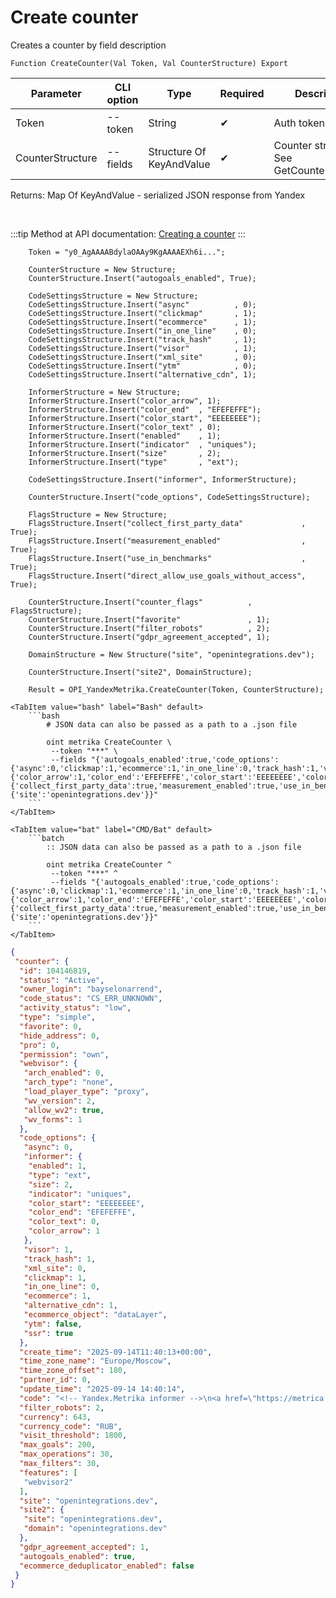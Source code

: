 ﻿---
sidebar_position: 1
description: Create counter and other functions to work with Yandex Metrika in the Open Integration Package, a free open-source integration library for 1C:Enterprise 8, OneScript and CLI
keywords: [1C, 1С, 1С:Enterprise, 1С:Enterprise 8.3, API, Integration, Services, Exchange, OneScript, CLI, Yandex Metrika]
---


# Create counter
 Creates a counter by field description



`Function CreateCounter(Val Token, Val CounterStructure) Export`

  | Parameter | CLI option | Type | Required | Description |
  |-|-|-|-|-|
  | Token | --token | String | &#x2714; | Auth token |
  | CounterStructure | --fields | Structure Of KeyAndValue | &#x2714; | Counter structure. See GetCounterStructure |

  
  Returns:  Map Of KeyAndValue - serialized JSON response from Yandex

<br/>

:::tip
Method at API documentation: [Creating a counter](https://yandex.ru/dev/metrika/en/management/openapi/counter/addCounter)
:::
<br/>



```bsl title="1C:Enterprise/OneScript code example"
    Token = "y0_AgAAAABdylaOAAy9KgAAAAEXh6i...";

    CounterStructure = New Structure;
    CounterStructure.Insert("autogoals_enabled", True);

    CodeSettingsStructure = New Structure;
    CodeSettingsStructure.Insert("async"          , 0);
    CodeSettingsStructure.Insert("clickmap"       , 1);
    CodeSettingsStructure.Insert("ecommerce"      , 1);
    CodeSettingsStructure.Insert("in_one_line"    , 0);
    CodeSettingsStructure.Insert("track_hash"     , 1);
    CodeSettingsStructure.Insert("visor"          , 1);
    CodeSettingsStructure.Insert("xml_site"       , 0);
    CodeSettingsStructure.Insert("ytm"            , 0);
    CodeSettingsStructure.Insert("alternative_cdn", 1);

    InformerStructure = New Structure;
    InformerStructure.Insert("color_arrow", 1);
    InformerStructure.Insert("color_end"  , "EFEFEFFE");
    InformerStructure.Insert("color_start", "EEEEEEEE");
    InformerStructure.Insert("color_text" , 0);
    InformerStructure.Insert("enabled"    , 1);
    InformerStructure.Insert("indicator"  , "uniques");
    InformerStructure.Insert("size"       , 2);
    InformerStructure.Insert("type"       , "ext");

    CodeSettingsStructure.Insert("informer", InformerStructure);

    CounterStructure.Insert("code_options", CodeSettingsStructure);

    FlagsStructure = New Structure;
    FlagsStructure.Insert("collect_first_party_data"             , True);
    FlagsStructure.Insert("measurement_enabled"                  , True);
    FlagsStructure.Insert("use_in_benchmarks"                    , True);
    FlagsStructure.Insert("direct_allow_use_goals_without_access", True);

    CounterStructure.Insert("counter_flags"          , FlagsStructure);
    CounterStructure.Insert("favorite"               , 1);
    CounterStructure.Insert("filter_robots"          , 2);
    CounterStructure.Insert("gdpr_agreement_accepted", 1);

    DomainStructure = New Structure("site", "openintegrations.dev");

    CounterStructure.Insert("site2", DomainStructure);

    Result = OPI_YandexMetrika.CreateCounter(Token, CounterStructure);
```
 

 <Tabs>
  
    <TabItem value="bash" label="Bash" default>
        ```bash
            # JSON data can also be passed as a path to a .json file
            
            oint metrika CreateCounter \
             --token "***" \
             --fields "{'autogoals_enabled':true,'code_options':{'async':0,'clickmap':1,'ecommerce':1,'in_one_line':0,'track_hash':1,'visor':1,'xml_site':0,'ytm':0,'alternative_cdn':1,'informer':{'color_arrow':1,'color_end':'EFEFEFFE','color_start':'EEEEEEEE','color_text':0,'enabled':1,'indicator':'uniques','size':2,'type':'ext'}},'counter_flags':{'collect_first_party_data':true,'measurement_enabled':true,'use_in_benchmarks':true,'direct_allow_use_goals_without_access':true},'favorite':1,'filter_robots':2,'gdpr_agreement_accepted':1,'site2':{'site':'openintegrations.dev'}}"
        ```
    </TabItem>
  
    <TabItem value="bat" label="CMD/Bat" default>
        ```batch
            :: JSON data can also be passed as a path to a .json file
            
            oint metrika CreateCounter ^
             --token "***" ^
             --fields "{'autogoals_enabled':true,'code_options':{'async':0,'clickmap':1,'ecommerce':1,'in_one_line':0,'track_hash':1,'visor':1,'xml_site':0,'ytm':0,'alternative_cdn':1,'informer':{'color_arrow':1,'color_end':'EFEFEFFE','color_start':'EEEEEEEE','color_text':0,'enabled':1,'indicator':'uniques','size':2,'type':'ext'}},'counter_flags':{'collect_first_party_data':true,'measurement_enabled':true,'use_in_benchmarks':true,'direct_allow_use_goals_without_access':true},'favorite':1,'filter_robots':2,'gdpr_agreement_accepted':1,'site2':{'site':'openintegrations.dev'}}"
        ```
    </TabItem>
</Tabs>


```json title="Result"
{
 "counter": {
  "id": 104146819,
  "status": "Active",
  "owner_login": "bayselonarrend",
  "code_status": "CS_ERR_UNKNOWN",
  "activity_status": "low",
  "type": "simple",
  "favorite": 0,
  "hide_address": 0,
  "pro": 0,
  "permission": "own",
  "webvisor": {
   "arch_enabled": 0,
   "arch_type": "none",
   "load_player_type": "proxy",
   "wv_version": 2,
   "allow_wv2": true,
   "wv_forms": 1
  },
  "code_options": {
   "async": 0,
   "informer": {
    "enabled": 1,
    "type": "ext",
    "size": 2,
    "indicator": "uniques",
    "color_start": "EEEEEEEE",
    "color_end": "EFEFEFFE",
    "color_text": 0,
    "color_arrow": 1
   },
   "visor": 1,
   "track_hash": 1,
   "xml_site": 0,
   "clickmap": 1,
   "in_one_line": 0,
   "ecommerce": 1,
   "alternative_cdn": 1,
   "ecommerce_object": "dataLayer",
   "ytm": false,
   "ssr": true
  },
  "create_time": "2025-09-14T11:40:13+00:00",
  "time_zone_name": "Europe/Moscow",
  "time_zone_offset": 180,
  "partner_id": 0,
  "update_time": "2025-09-14 14:40:14",
  "code": "<!-- Yandex.Metrika informer -->\n<a href=\"https://metrica.yandex.com/stat/?id=104146819&amp;from=informer\" target=\"_blank\" rel=\"nofollow\">\n    <img src=\"https://metrika-informer.com/informer/104146819/2_1_EEEEEEEE_EFEFEFFE_0_uniques\"\n         style=\"width:80px; height:31px; border:0;\"\n         alt=\"Yandex Metrica\"\n         title=\"Yandex Metrica: data for today (unique users)\"\n        class=\"ym-advanced-informer\" data-cid=\"104146819\" data-lang=\"en\"/>\n</a>\n<!-- /Yandex.Metrika informer -->\n\n<!-- Yandex.Metrika counter -->\n<script type=\"text/javascript\">\n    (function(m,e,t,r,i,k,a){\n        m[i]=m[i]||function(){(m[i].a=m[i].a||[]).push(arguments)};\n        m[i].l=1*new Date();\n        for (var j = 0; j < document.scripts.length; j++) {if (document.scripts[j].src === r) { return; }}\n        k=e.createElement(t),a=e.getElementsByTagName(t)[0],k.async=1,k.src=r,a.parentNode.insertBefore(k,a)\n    })(window, document,'script','https://mc.webvisor.org/metrika/tag_ww.js?id=104146819', 'ym');\n\n    ym(104146819, 'init', {ssr:true, webvisor:true, trackHash:true, clickmap:true, ecommerce:\"dataLayer\", params: {__ym: {isFromApi: 'yesIsFromApi'}}, accurateTrackBounce:true, trackLinks:true});\n</script>\n<noscript><div><img src=\"https://mc.yandex.ru/watch/104146819\" style=\"position:absolute; left:-9999px;\" alt=\"\" /></div></noscript>\n<!-- /Yandex.Metrika counter -->\n\n\n",
  "filter_robots": 2,
  "currency": 643,
  "currency_code": "RUB",
  "visit_threshold": 1800,
  "max_goals": 200,
  "max_operations": 30,
  "max_filters": 30,
  "features": [
   "webvisor2"
  ],
  "site": "openintegrations.dev",
  "site2": {
   "site": "openintegrations.dev",
   "domain": "openintegrations.dev"
  },
  "gdpr_agreement_accepted": 1,
  "autogoals_enabled": true,
  "ecommerce_deduplicator_enabled": false
 }
}
```
